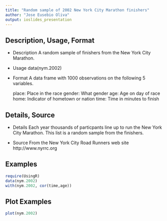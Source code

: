 ```yaml
---
title: "Random sample of 2002 New York City Marathon finishers"
author: "Jose Eusebio Oliva"
output: ioslides_presentation
---
```


## Description, Usage,  Format

- Description
A random sample of finishers from the New York City Marathon.

- Usage
 data(nym.2002)
- Format
A data frame with 1000 observations on the following 5 variables.

  place: Place in the race
  gender: What gender
  age: Age on day of race
  home: Indicator of hometown or nation
  time: Time in minutes to finish

## Details, Source

- Details
Each year thousands of particpants line up to run the New York City Marathon. This list is a random
sample from the finishers.

- Source
From the New York City Road Runners web site http://www.nyrrc.org

## Examples

```r
require(UsingR)
data(nym.2002)
with(nym.2002, cor(time,age))
```

## Plot Examples

```r
plot(nym.2002)
```

